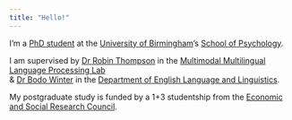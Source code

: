 ```yaml
---
title: "Hello!"
---
```


I'm a [PhD student](https://www.birmingham.ac.uk/schools/psychology/people/dr-students/watkins-freya.aspx) at the [University of Birmingham](http://www.birmingham.ac.uk/index.aspx)'s [School of Psychology](https://www.birmingham.ac.uk/schools/psychology/index.aspx).

I am supervised by [Dr Robin Thompson](https://www.birmingham.ac.uk/schools/psychology/people/profile.aspx?ReferenceId=71086) in the [Multimodal Multilingual Language Processing Lab](https://m2l2lab.com)<br/>
& [Dr Bodo Winter](https://www.bodowinter.com) in the [Department of English Language and Linguistics](https://www.birmingham.ac.uk/schools/edacs/departments/englishlanguage/index.aspx).

My postgraduate study is funded by a 1+3 studentship from the [Economic and Social Research Council](https://esrc.ukri.org/).  

